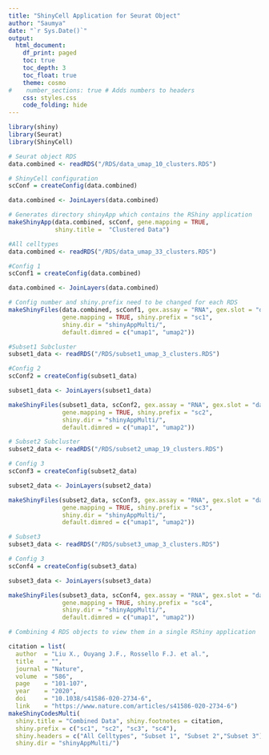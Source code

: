 ```yaml
---
title: "ShinyCell Application for Seurat Object"
author: "Saumya"
date: "`r Sys.Date()`"
output:
  html_document:
    df_print: paged
    toc: true
    toc_depth: 3
    toc_float: true
    theme: cosmo
#    number_sections: true # Adds numbers to headers
    css: styles.css
    code_folding: hide
---
```


```r
library(shiny)
library(Seurat)
library(ShinyCell)
```

<!-- Single RDS mode which allows for viewing of one Seurat RDS object per application -->

```r
# Seurat object RDS
data.combined <- readRDS("/RDS/data_umap_10_clusters.RDS")

# ShinyCell configuration
scConf = createConfig(data.combined)

data.combined <- JoinLayers(data.combined)

# Generates directory shinyApp which contains the RShiny application
makeShinyApp(data.combined, scConf, gene.mapping = TRUE,
             shiny.title =  "Clustered Data")
```


<!-- Running multiApp mode which allows for viewing of multiple Seurat RDS objects in a single application -->

```r
#All celltypes
data.combined <- readRDS("/RDS/data_umap_33_clusters.RDS")

#Config 1
scConf1 = createConfig(data.combined)

data.combined <- JoinLayers(data.combined)

# Config number and shiny.prefix need to be changed for each RDS
makeShinyFiles(data.combined, scConf1, gex.assay = "RNA", gex.slot = "data",
               gene.mapping = TRUE, shiny.prefix = "sc1",
               shiny.dir = "shinyAppMulti/",
               default.dimred = c("umap1", "umap2"))
```


```r
#Subset1 Subcluster
subset1_data <- readRDS("/RDS/subset1_umap_3_clusters.RDS")

#Config 2
scConf2 = createConfig(subset1_data)

subset1_data <- JoinLayers(subset1_data)

makeShinyFiles(subset1_data, scConf2, gex.assay = "RNA", gex.slot = "data",
               gene.mapping = TRUE, shiny.prefix = "sc2",
               shiny.dir = "shinyAppMulti/",
               default.dimred = c("umap1", "umap2"))
```


```r
# Subset2 Subcluster
subset2_data <- readRDS("/RDS/subset2_umap_19_clusters.RDS")

# Config 3
scConf3 = createConfig(subset2_data)

subset2_data <- JoinLayers(subset2_data)

makeShinyFiles(subset2_data, scConf3, gex.assay = "RNA", gex.slot = "data",
               gene.mapping = TRUE, shiny.prefix = "sc3",
               shiny.dir = "shinyAppMulti/",
               default.dimred = c("umap1", "umap2"))
```

```r
# Subset3
subset3_data <- readRDS("/RDS/subset3_umap_3_clusters.RDS")

# Config 3
scConf4 = createConfig(subset3_data)

subset3_data <- JoinLayers(subset3_data)

makeShinyFiles(subset3_data, scConf4, gex.assay = "RNA", gex.slot = "data",
               gene.mapping = TRUE, shiny.prefix = "sc4",
               shiny.dir = "shinyAppMulti/",
               default.dimred = c("umap1", "umap2"))
```

```r

# Combining 4 RDS objects to view them in a single RShiny application

citation = list(
  author  = "Liu X., Ouyang J.F., Rossello F.J. et al.",
  title   = "",
  journal = "Nature",
  volume  = "586",
  page    = "101-107",
  year    = "2020",
  doi     = "10.1038/s41586-020-2734-6",
  link    = "https://www.nature.com/articles/s41586-020-2734-6")
makeShinyCodesMulti(
  shiny.title = "Combined Data", shiny.footnotes = citation,
  shiny.prefix = c("sc1", "sc2", "sc3", "sc4"),
  shiny.headers = c("All Celltypes", "Subset 1", "Subset 2","Subset 3"),
  shiny.dir = "shinyAppMulti/")
```


